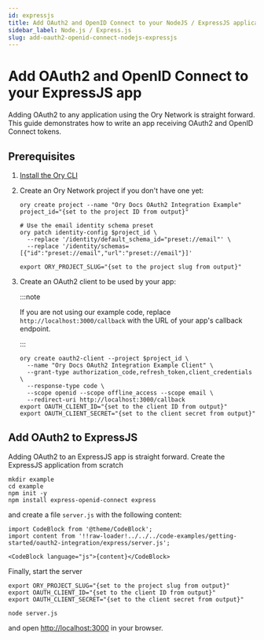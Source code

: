 ```yaml
---
id: expressjs
title: Add OAuth2 and OpenID Connect to your NodeJS / ExpressJS application
sidebar_label: Node.js / Express.js
slug: add-oauth2-openid-connect-nodejs-expressjs
---
```


# Add OAuth2 and OpenID Connect to your ExpressJS app

Adding OAuth2 to any application using the Ory Network is straight forward. This guide demonstrates how to write an app receiving
OAuth2 and OpenID Connect tokens.

## Prerequisites

1. [Install the Ory CLI](../../guides/cli/01_installation.mdx)
2. Create an Ory Network project if you don't have one yet:

   ```shell
   ory create project --name "Ory Docs OAuth2 Integration Example"
   project_id="{set to the project ID from output}"

   # Use the email identity schema preset
   ory patch identity-config $project_id \
     --replace '/identity/default_schema_id="preset://email"' \
     --replace '/identity/schemas=[{"id":"preset://email","url":"preset://email"}]'

   export ORY_PROJECT_SLUG="{set to the project slug from output}"
   ```

3. Create an OAuth2 client to be used by your app:

   :::note

   If you are not using our example code, replace `http://localhost:3000/callback` with the URL of your app's callback endpoint.

   :::

   ```shell
   ory create oauth2-client --project $project_id \
     --name "Ory Docs OAuth2 Integration Example Client" \
     --grant-type authorization_code,refresh_token,client_credentials \
     --response-type code \
     --scope openid --scope offline_access --scope email \
     --redirect-uri http://localhost:3000/callback
   export OAUTH_CLIENT_ID="{set to the client ID from output}"
   export OAUTH_CLIENT_SECRET="{set to the client secret from output}"
   ```

## Add OAuth2 to ExpressJS

Adding OAuth2 to an ExpressJS app is straight forward. Create the ExpressJS application from scratch

```shell
mkdir example
cd example
npm init -y
npm install express-openid-connect express
```

and create a file `server.js` with the following content:

```mdx-code-block title="server.js"
import CodeBlock from '@theme/CodeBlock';
import content from '!!raw-loader!../../../code-examples/getting-started/oauth2-integration/express/server.js';

<CodeBlock language="js">{content}</CodeBlock>
```

Finally, start the server

```shell
export ORY_PROJECT_SLUG="{set to the project slug from output}"
export OAUTH_CLIENT_ID="{set to the client ID from output}"
export OAUTH_CLIENT_SECRET="{set to the client secret from output}"

node server.js
```

and open [http://localhost:3000](http://localhost:3000) in your browser.
